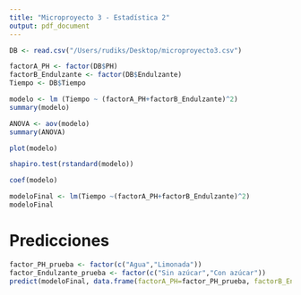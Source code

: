```yaml
---
title: "Microproyecto 3 - Estadística 2"
output: pdf_document
---
```


```r
DB <- read.csv("/Users/rudiks/Desktop/microproyecto3.csv")
```

```r
factorA_PH <- factor(DB$PH)
factorB_Endulzante <- factor(DB$Endulzante)
Tiempo <- DB$Tiempo
```

```r
modelo <- lm (Tiempo ~ (factorA_PH+factorB_Endulzante)^2)
summary(modelo)
```
```r
ANOVA <- aov(modelo)
summary(ANOVA)
```
```r
plot(modelo)
```

```r
shapiro.test(rstandard(modelo))

```
```r
coef(modelo)
```

```r
modeloFinal <- lm(Tiempo ~(factorA_PH+factorB_Endulzante)^2)
modeloFinal
```
# Predicciones

```r
factor_PH_prueba <- factor(c("Agua","Limonada"))
factor_Endulzante_prueba <- factor(c("Sin azúcar","Con azúcar"))
predict(modeloFinal, data.frame(factorA_PH=factor_PH_prueba, factorB_Endulzante=factor_Endulzante_prueba))
```

